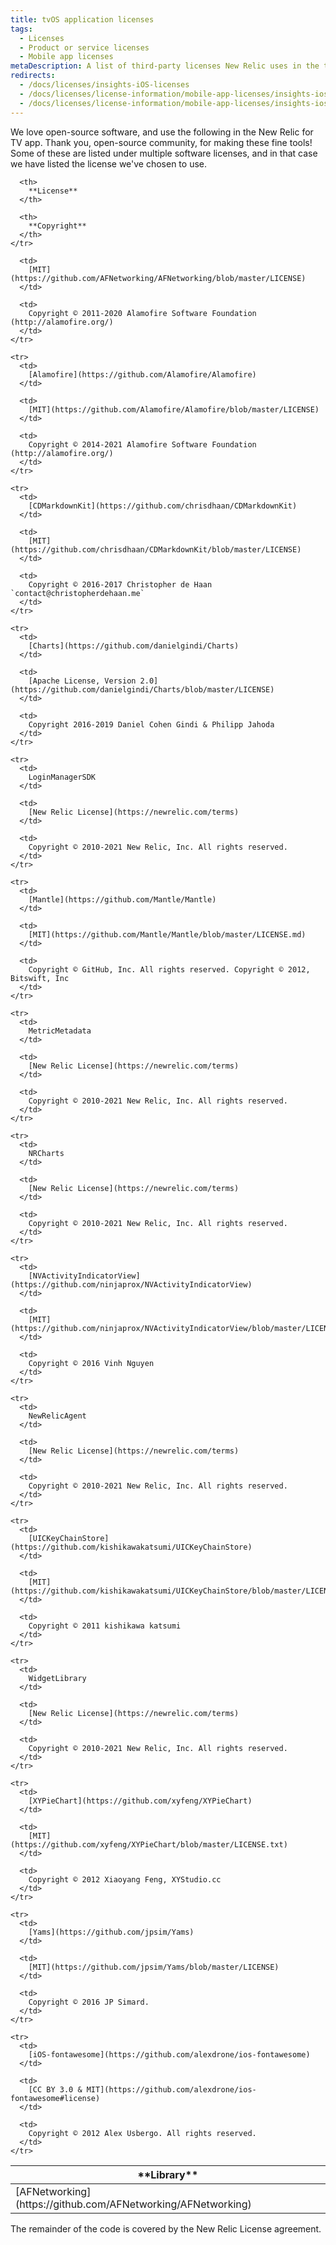 ```yaml
---
title: tvOS application licenses
tags:
  - Licenses
  - Product or service licenses
  - Mobile app licenses
metaDescription: A list of third-party licenses New Relic uses in the tvOS application.
redirects:
  - /docs/licenses/insights-iOS-licenses
  - /docs/licenses/license-information/mobile-app-licenses/insights-ios-application-licenses
  - /docs/licenses/license-information/mobile-app-licenses/insights-iostvos-application-licenses
---
```


We love open-source software, and use the following in the New Relic for TV app. Thank you, open-source community, for making these fine tools! Some of these are listed under multiple software licenses, and in that case we have listed the license we've chosen to use.

<table>
  <thead>
    <tr>
      <th width={300}>
        **Library**
      </th>

      <th>
        **License**
      </th>

      <th>
        **Copyright**
      </th>
    </tr>
  </thead>

  <tbody>
    <tr>
      <td>
        [AFNetworking](https://github.com/AFNetworking/AFNetworking)
      </td>

      <td>
        [MIT](https://github.com/AFNetworking/AFNetworking/blob/master/LICENSE)
      </td>

      <td>
        Copyright © 2011-2020 Alamofire Software Foundation (http://alamofire.org/)
      </td>
    </tr>

    <tr>
      <td>
        [Alamofire](https://github.com/Alamofire/Alamofire)
      </td>

      <td>
        [MIT](https://github.com/Alamofire/Alamofire/blob/master/LICENSE)
      </td>

      <td>
        Copyright © 2014-2021 Alamofire Software Foundation (http://alamofire.org/)
      </td>
    </tr>

    <tr>
      <td>
        [CDMarkdownKit](https://github.com/chrisdhaan/CDMarkdownKit)
      </td>

      <td>
        [MIT](https://github.com/chrisdhaan/CDMarkdownKit/blob/master/LICENSE)
      </td>

      <td>
        Copyright © 2016-2017 Christopher de Haan `contact@christopherdehaan.me`
      </td>
    </tr>

    <tr>
      <td>
        [Charts](https://github.com/danielgindi/Charts)
      </td>

      <td>
        [Apache License, Version 2.0](https://github.com/danielgindi/Charts/blob/master/LICENSE)
      </td>

      <td>
        Copyright 2016-2019 Daniel Cohen Gindi & Philipp Jahoda
      </td>
    </tr>

    <tr>
      <td>
        LoginManagerSDK
      </td>

      <td>
        [New Relic License](https://newrelic.com/terms)
      </td>

      <td>
        Copyright © 2010-2021 New Relic, Inc. All rights reserved.
      </td>
    </tr>

    <tr>
      <td>
        [Mantle](https://github.com/Mantle/Mantle)
      </td>

      <td>
        [MIT](https://github.com/Mantle/Mantle/blob/master/LICENSE.md)
      </td>

      <td>
        Copyright © GitHub, Inc. All rights reserved. Copyright © 2012, Bitswift, Inc
      </td>
    </tr>

    <tr>
      <td>
        MetricMetadata
      </td>

      <td>
        [New Relic License](https://newrelic.com/terms)
      </td>

      <td>
        Copyright © 2010-2021 New Relic, Inc. All rights reserved.
      </td>
    </tr>

    <tr>
      <td>
        NRCharts
      </td>

      <td>
        [New Relic License](https://newrelic.com/terms)
      </td>

      <td>
        Copyright © 2010-2021 New Relic, Inc. All rights reserved.
      </td>
    </tr>

    <tr>
      <td>
        [NVActivityIndicatorView](https://github.com/ninjaprox/NVActivityIndicatorView)
      </td>

      <td>
        [MIT](https://github.com/ninjaprox/NVActivityIndicatorView/blob/master/LICENSE)
      </td>

      <td>
        Copyright © 2016 Vinh Nguyen
      </td>
    </tr>

    <tr>
      <td>
        NewRelicAgent
      </td>

      <td>
        [New Relic License](https://newrelic.com/terms)
      </td>

      <td>
        Copyright © 2010-2021 New Relic, Inc. All rights reserved.
      </td>
    </tr>

    <tr>
      <td>
        [UICKeyChainStore](https://github.com/kishikawakatsumi/UICKeyChainStore)
      </td>

      <td>
        [MIT](https://github.com/kishikawakatsumi/UICKeyChainStore/blob/master/LICENSE)
      </td>

      <td>
        Copyright © 2011 kishikawa katsumi
      </td>
    </tr>

    <tr>
      <td>
        WidgetLibrary
      </td>

      <td>
        [New Relic License](https://newrelic.com/terms)
      </td>

      <td>
        Copyright © 2010-2021 New Relic, Inc. All rights reserved.
      </td>
    </tr>

    <tr>
      <td>
        [XYPieChart](https://github.com/xyfeng/XYPieChart)
      </td>

      <td>
        [MIT](https://github.com/xyfeng/XYPieChart/blob/master/LICENSE.txt)
      </td>

      <td>
        Copyright © 2012 Xiaoyang Feng, XYStudio.cc
      </td>
    </tr>

    <tr>
      <td>
        [Yams](https://github.com/jpsim/Yams)
      </td>

      <td>
        [MIT](https://github.com/jpsim/Yams/blob/master/LICENSE)
      </td>

      <td>
        Copyright © 2016 JP Simard.
      </td>
    </tr>

    <tr>
      <td>
        [iOS-fontawesome](https://github.com/alexdrone/ios-fontawesome)
      </td>

      <td>
        [CC BY 3.0 & MIT](https://github.com/alexdrone/ios-fontawesome#license)
      </td>

      <td>
        Copyright © 2012 Alex Usbergo. All rights reserved.
      </td>
    </tr>
  </tbody>
</table>

The remainder of the code is covered by the New Relic License agreement.
